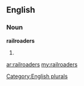 ==English==

===Noun===
'''railroaders'''

# {{plural of|[[railroader]]}}

[[Category:English plurals]]

[[ar:railroaders]]
[[my:railroaders]]